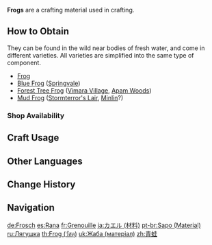 {{About|the crafting material|the creature|Frog}}
{{Item Infobox
|id           = 100081
|title        = Frog
|image        = Item Frog.png
|type         = Materials
|description  = Common frog found in moist environments. Full of energy, they secrete a substance that will keep you full of vitality.
|source1      = Found near bodies of fresh water
}}
{{Description|A small frog that often appears in wetlands.<br>These animals are very common in wetland areas, and its body secretes a mysterious sticky substance that has much medicinal utility.
}}
'''Frogs''' are a crafting material used in crafting.

==How to Obtain==
They can be found in the wild near bodies of fresh water, and come in different varieties. All varieties are simplified into the same type of component.
*[[Frog]]
*[[Blue Frog]] ([[Springvale]])
*[[Forest Tree Frog]] ([[Vimara Village]], [[Apam Woods]])
*[[Mud Frog]] ([[Stormterror's Lair]], [[Minlin]]?) <!--confirmed Stormterror's Lair-->

===Shop Availability===
{{Shop Availability}}

==Craft Usage==
{{Craft Usage}}

==Other Languages==
{{Other Languages|default_hidden=1
|en      = Frog
|zhs     = 青蛙
|zhs_rm  = Qīngwā
|zht     = 青蛙
|zht_rm  = Qīngwā
|ja      = カエル
|ja_rm   = Kaeru
|ko      = {{tt|청|靑}}개구리
|ko_rm   = Cheong-gaeguri
|es      = Rana
|fr      = Grenouille
|ru      = Лягушка
|th      = Frog
|vi      = Ếch Xanh
|de      = Frosch
|id      = Frog
|pt      = Sapo
|tr      = Kurbağa
|it      = Rana
}}

==Change History==
{{Change History|1.0}}

==Navigation==
{{Material Navbox|type=Crafting Materials}}

[[de:Frosch]]
[[es:Rana]]
[[fr:Grenouille]]
[[ja:カエル (材料)]]
[[pt-br:Sapo (Material)]]
[[ru:Лягушка]]
[[th:Frog (วัสดุ)]]
[[uk:Жаба (матеріал)]]
[[zh:青蛙]]